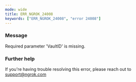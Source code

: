 ```yaml
---
mode: wide
title: ERR_NGROK_24008
keywords: ["ERR_NGROK_24008", "error 24008"]
---
```


### Message

Required parameter 'VaultID' is missing.

### Further help

If you're having trouble resolving this error, please reach out to [support@ngrok.com](mailto:support@ngrok.com?subject=Help%20with%20ERR_NGROK_24008)

